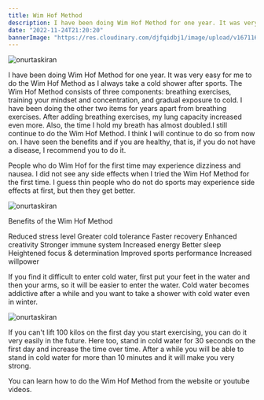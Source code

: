 ```yaml
---
title: Wim Hof Method
description: I have been doing Wim Hof Method for one year. It was very easy for me to do the Wim Hof Method as I always take a cold shower after sports.
date: "2022-11-24T21:20:20"
bannerImage: "https://res.cloudinary.com/djfqidbj1/image/upload/v1671167485/nilclclk5n1a9pynyahy.jpg"
---
```


<img className="w-full rounded-xl" src="https://res.cloudinary.com/djfqidbj1/image/upload/v1671167485/nilclclk5n1a9pynyahy.jpg" alt="onurtaskiran" />

I have been doing Wim Hof Method for one year. It was very easy for me to do the Wim Hof Method as I always take a cold shower after sports. The Wim Hof ​​Method consists of three components: breathing exercises, training your mindset and concentration, and gradual exposure to cold. I have been doing the other two items for years apart from breathing exercises. After adding breathing exercises, my lung capacity increased even more. Also, the time I hold my breath has almost doubled.I still continue to do the Wim Hof ​​Method. I think I will continue to do so from now on. I have seen the benefits and if you are healthy, that is, if you do not have a disease, I recommend you to do it.

People who do Wim Hof for the first time may experience dizziness and nausea. I did not see any side effects when I tried the Wim Hof Method for the first time. I guess thin people who do not do sports may experience side effects at first, but then they get better.

<img className="w-3/12 mx-2 float-right" src="https://res.cloudinary.com/djfqidbj1/image/upload/v1704657005/f4ucp4o6vwrilu0npqrn.jpg" alt="onurtaskiran" />

Benefits of the Wim Hof Method

Reduced stress level
Greater cold tolerance
Faster recovery
Enhanced creativity
Stronger immune system
Increased energy
Better sleep
Heightened focus & determination
Improved sports performance
Increased willpower

If you find it difficult to enter cold water, first put your feet in the water and then your arms, so it will be easier to enter the water. Cold water becomes addictive after a while and you want to take a shower with cold water even in winter.

<img className="w-full rounded-xl" src="https://res.cloudinary.com/djfqidbj1/image/upload/v1704657005/b2ccx8wmhkfkjmmoh1go.jpg" alt="onurtaskiran" />


If you can't lift 100 kilos on the first day you start exercising, you can do it very easily in the future. Here too, stand in cold water for 30 seconds on the first day and increase the time over time. After a while you will be able to stand in cold water for more than 10 minutes and it will make you very strong.

You can learn how to do the Wim Hof ​​Method from the website or youtube videos.